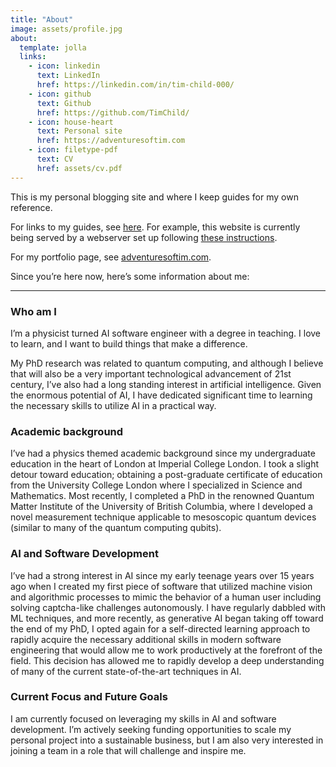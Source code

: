 ```yaml
---
title: "About"
image: assets/profile.jpg
about:
  template: jolla
  links:
    - icon: linkedin
      text: LinkedIn
      href: https://linkedin.com/in/tim-child-000/
    - icon: github
      text: Github
      href: https://github.com/TimChild/	
    - icon: house-heart
      text: Personal site
      href: https://adventuresoftim.com
    - icon: filetype-pdf
      text: CV
      href: assets/cv.pdf
---
```


This is my personal blogging site and where I keep guides for my own reference. 

For links to my guides, see [here](guides-index.qmd). For example, this website is currently being served by a webserver set up following [these instructions](guides/setting-up-webserver/index.qmd).

For my portfolio page, see [adventuresoftim.com](https://adventuresoftim.com).

Since you're here now, here's some information about me:

---


### Who am I

I'm a physicist turned AI software engineer with a degree in teaching. I love to learn, and I want to build things that make a difference.

My PhD research was related to quantum computing, and although I believe that will also be a very important technological advancement of 21st century, I've also had a long standing interest in artificial intelligence. Given the enormous potential of AI, I have dedicated significant time to learning the necessary skills to utilize AI in a practical way.

### Academic background

I've had a physics themed academic background since my undergraduate education in the heart of London at Imperial College London. I took a slight detour toward education; obtaining a post-graduate certificate of education from the University College London where I specialized in Science and Mathematics. Most recently, I completed a PhD in the renowned Quantum Matter Institute of the University of British Columbia, where I developed a novel measurement technique applicable to mesoscopic quantum devices (similar to many of the quantum computing qubits).

### AI and Software Development

I've had a strong interest in AI since my early teenage years over 15 years ago when I created my first piece of software that utilized machine vision and algorithmic processes to mimic the behavior of a human user including solving captcha-like challenges autonomously. I have regularly dabbled with ML techniques, and more recently, as generative AI began taking off toward the end of my PhD, I opted again for a self-directed learning approach to rapidly acquire the necessary additional skills in modern software engineering that would allow me to work productively at the forefront of the field. This decision has allowed me to rapidly develop a deep understanding of many of the current state-of-the-art techniques in AI.

### Current Focus and Future Goals

I am currently focused on leveraging my skills in AI and software development. I'm actively seeking funding opportunities to scale my personal project into a sustainable business, but I am also very interested in joining a team in a role that will challenge and inspire me.
